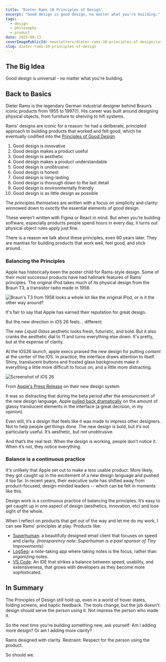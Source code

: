 ```yaml
---
title: 'Dieter Rams 10 Principles of Design'
excerpt: "Good design is good design, no matter what you're building."
tags:
  - design
  - philosophy
  - product
date: 2025-09-23
coverImagePublicId: newsletters/dieter-rams-10-principles-of-design/cover
slug: dieter-rams-10-principles-of-design
---
```



## The Big Idea
Good design is universal - no matter what you're building.

## Back to Basics

Dieter Rams is the legendary German industrial designer behind Braun’s iconic products from 1955 to 1997(!). His career was built around designing physical objects, from furniture to shelving to hifi systems.

Rams' designs are iconic for a reason: he had a deliberate, principled approach to building products that worked and felt good, which he eventually codified into the [Principles of Good Design](https://en.wikipedia.org/wiki/Dieter_Rams#Ten_Principles_of_Good_design).

1. Good design is innovative
2. Good design makes a product useful
3. Good design is aesthetic
4. Good design makes a product understandable
5. Good design is unobtrusive
6. Good design is honest
7. Good design is long-lasting
8. Good design is thorough down to the last detail
9. Good design is environmentally friendly
10. Good design is as little design as possible

The principles _themselves_ are written with a focus on simplicity and clarity: winnowed down to _exactly_ the essential elements of good design.

These weren’t written with Figma or React in mind. But when you’re building software, especially products people spend hours in every day, it turns out physical object rules apply just fine.

There is a reason we talk about these principles, even 60 years later. They are mantras for building products that work well, feel good, and stick around.


### Balancing the Principles

Apple has historically been the poster child for Rams-style design. Some of their most successul products have had hallmark features of Rams' principles. The original iPod takes much of its physical design from the Braun T3, a transistor radio made in 1958.

<Image
  publicId="newsletters/dieter-rams-10-principles-of-design/comparison"
  alt="Braun's T3 from 1958 looks a whole lot like the original iPod, or is it the other way around?"
/>

It's fair to say that Apple has earned their reputation for great design.

But the new direction in iOS 26 feels... different.

The new _Liquid Glass_ aesthetic looks fresh, futuristic, and bold. But it also cranks the aesthetic dial to 11 and turns everything else down. It's pretty, but at the expense of clarity.

At the IOS26 launch, apple execs praised the new design for putting _content_ at the center of the IOS. In practice, the interface draws attention to itself. Shiny, translucent buttons and frosted glass backgrounds make it everything a little more difficult to focus on, and a little more distracting.

<Image
  publicId="newsletters/dieter-rams-10-principles-of-design/liquid-glass"
  alt="Screenshot of iOS 26"
/>

<span className="text-sm italic">From <a href="https://www.apple.com/newsroom/2025/06/apple-introduces-a-delightful-and-elegant-new-software-design/" target="_blank" rel="noopener noreferrer">Apple's Press Release</a> on their new design system</span>

It was so distracting that during the beta period after the announcment of the new design language, Apple [pulled back dramatically](https://9to5mac.com/2025/07/07/liquid-glass-in-ios-26-beta-3-is-much-less-dramatic-as-apple-optimizes-redesign-for-usability/) on the amount of glassy translucent elements in the interface (a great decision, in my opinion).

Even still, it’s a design that feels like it was made to impress other designers. Not to help people get things done. The new design is bold, but it’s not particularly useful. It’s aesthetic, but not unobtrusive.

And that’s the real test:
When the design is working, people don’t notice it.
When it’s not, they notice everything.

### Balance is a continuous practice

It's unlikely that Apple set out to make a less usable product. More likely, they got caught up in the excitement of a new design language and pushed it too far. In recent years, their executive suite has shifted away from product-focused, design-minded leaders -- which can be felt in moments like this.

Design work is a continuous practice of balancing the principles. It’s easy to get caught up in one aspect of design (aesthetics, innovation, etc) and lose sight of the whole.

When I reflect on products that get out of the way and let me do my work, I can see Rams' principles at play. Products like:

- [Superhuman](https://superhuman.com/ti): a beautifully designed email client that focuses on speed and clarity. _(transparency note: Superhuman is a past sponsor of Tiny Improvements)_
- [LogSeq](https://logseq.com/): a note-taking app where taking notes is the focus, rather than _organizing_ notes.
- [VS Code](https://code.visualstudio.com/): An IDE that strikes a balance between speed, usability, and extensiveness, that grows with developers as they become more sophisticated.

## In Summary

The Principles of Design still hold up, even in a world of hover states, folding screens, and haptic feedback. The tools change, but the job doesn’t: design should serve the person using it. Not impress the person who made it.

So the next time you're building something new, ask yourself:
Am I adding more design?
Or am I adding more clarity?

Rams designed with clarity. Restraint. Respect for the person using the product.

So should we.

